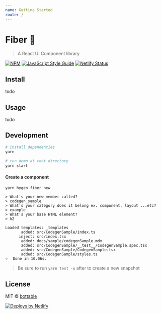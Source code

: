 ```yaml
---
name: Getting Started
route: /
---
```


# Fiber 🧸

> A React UI Component library

[![NPM](https://img.shields.io/npm/v/fiber.svg)](https://www.npmjs.com/package/fiber) [![JavaScript Style Guide](https://img.shields.io/badge/code_style-standard-brightgreen.svg)](https://standardjs.com) [![Netlify Status](https://api.netlify.com/api/v1/badges/6726ed9a-832e-42bd-85e4-731a5677a8c9/deploy-status)](https://app.netlify.com/sites/bottable-fiber/deploys)

## Install

todo

## Usage

todo

## Development

```bash
# install dependencies
yarn

# run demo at root directory
yarn start

```

#### Create a component

```bash
yarn hygen fiber new
```

```
> What's your new member called?
> codegen_sample
> What's your category does it belong ex. component, layout ...etc?
> example
> What's your base HTML element?
> h2

Loaded templates: _templates
       added: src/CodegenSample/index.ts
      inject: src/index.tsx
       added: docs/sample/codegenSample.mdx
       added: src/CodegenSample/__test__/CodegenSample.spec.tsx
       added: src/CodegenSample/CodegenSample.tsx
       added: src/CodegenSample/styles.ts
✨  Done in 10.06s.
```

> Be sure to run `yarn test -u` after to create a new snapshot

## License

MIT © [bottable](https://github.com/bottable)

<a href='https://www.netlify.com'>
  <img
    src='https://www.netlify.com/img/global/badges/netlify-color-accent.svg'
    alt='Deploys by Netlify'
  />
</a>
